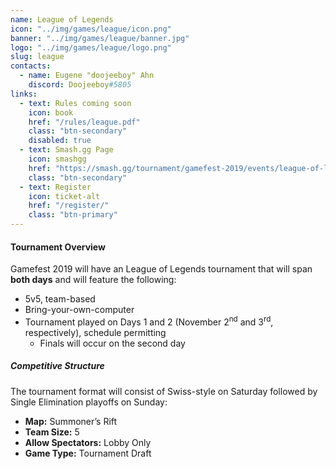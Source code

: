 ---
name: League of Legends
icon: "../img/games/league/icon.png"
banner: "../img/games/league/banner.jpg"
logo: "../img/games/league/logo.png"
slug: league
contacts:
  - name: Eugene "doojeeboy" Ahn
    discord: Doojeeboy#5805
links:
  - text: Rules coming soon
    icon: book
    href: "/rules/league.pdf"
    class: "btn-secondary"
    disabled: true
  - text: Smash.gg Page
    icon: smashgg
    href: "https://smash.gg/tournament/gamefest-2019/events/league-of-legends-5v5-byoc"
    class: "btn-secondary"
  - text: Register
    icon: ticket-alt
    href: "/register/"
    class: "btn-primary"
---

#### Tournament Overview

Gamefest 2019 will have an League of Legends tournament that will span **both days** and will feature the following:

- 5v5, team-based
- Bring-your-own-computer
- Tournament played on Days 1 and 2 (November 2<sup>nd</sup> and 3<sup>rd</sup>, respectively), schedule permitting
  - Finals will occur on the second day

##### Competitive Structure

The tournament format will consist of Swiss-style on Saturday followed by Single Elimination playoffs on Sunday:

- **Map:** Summoner’s Rift
- **Team Size:** 5
- **Allow Spectators:** Lobby Only
- **Game Type:** Tournament Draft

<Contact contacts={props.contacts} />
